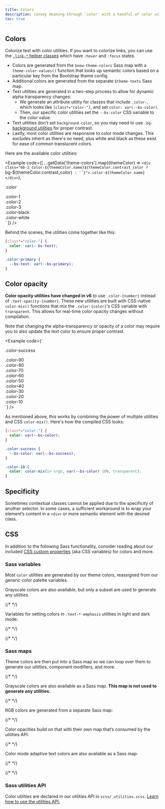 ```yaml
---
title: Colors
description: Convey meaning through `color` with a handful of color utility classes. Includes support for styling links with hover states, too.
toc: true
---
```



## Colors

Colorize text with color utilities. If you want to colorize links, you can use the [`.link-*` helper classes]([[docsref:/helpers/colored-links]]) which have `:hover` and `:focus` states.

- Colors are generated from the `$new-theme-colors` Sass map with a `theme-color-values()` function that looks up semantic colors based on a particular key from the Bootstrap theme config.
- Additional colors are generated from the separate `$theme-texts` Sass map.
- Text utilities are generated in a two-step process to allow for dynamic alpha transparency changes:
  - We generate an attribute utility for classes that include `.color-`, which looks like `[class*="color-"]`, and set `color: var(--bs-color)`.
  - Then, our specific color utilities set the `--bs-color` CSS variable to the color value.
- Text utilities don't set `background-color`, so you may need to use `.bg-` [background utilities]([[docsref:/utilities/background]]) for proper contrast.
- Lastly, most color utilities are responsive to color mode changes. This excludes inherit as there's no need, plus white and black as these exist for ease of common translucent colors.

Here are the available color utilities:

<Example code={[
  ...getData('theme-colors').map((themeColor) => `<div class="mb-2 color-${themeColor.name}${themeColor.contrast_color ? ` bg-${themeColor.contrast_color}` : ``}">.color-${themeColor.name}</div>`),
  `<div class="mb-2 color">.color</div>
<div class="mb-2 color-1">.color-1</div>
<div class="mb-2 color-2">.color-2</div>
<div class="mb-2 color-3">.color-3</div>

<div class="mb-2 color-black bg-white">.color-black</div>
<div class="mb-2 color-white bg-black">.color-white</div>`
]} />

Behind the scenes, the utilities come together like this:

```css
[class*="color-"] {
  color: var(--bs-text);
}

.color-primary {
  --bs-text: var(--bs-primary);
}
```

<Callout name="warning-color-assistive-technologies" />

## Color opacity

<BreakingChange />

**Color opacity utilities have changed in v6** to use `.color-{number}` instead of `.text-opacity-{number}`. These new utilities are built with CSS-native `color-mix()` functions that mix the `.color-{color}`'s CSS variable with `transparent`. This allows for real-time color opacity changes without compilation.

Note that changing the alpha-transparency or opacity of a color may require you to also update the text color to ensure proper contrast.

<Example code={`<div class="p-2 color-success">.color-success</div>
<div class="p-2 color-success color-90">.color-90</div>
<div class="p-2 color-success color-80">.color-80</div>
<div class="p-2 color-success color-70">.color-70</div>
<div class="p-2 color-success color-60">.color-60</div>
<div class="p-2 color-success color-50">.color-50</div>
<div class="p-2 color-success color-40">.color-40</div>
<div class="p-2 color-success color-30">.color-30</div>
<div class="p-2 color-success color-20">.color-20</div>
<div class="p-2 color-success color-10">.color-10</div>`} />

As mentioned above, this works by combining the power of multiple utilities and CSS `color-mix()`. Here's how the compiled CSS looks:

```css
[class*="color-"] {
  color: var(--bs-color);
}

.color-success {
  --bs-color: var(--bs-success);
}

.color-10 {
  color: color-mix(in srgb, var(--bs-color) 10%, transparent);
}
```

## Specificity

Sometimes contextual classes cannot be applied due to the specificity of another selector. In some cases, a sufficient workaround is to wrap your element’s content in a `<div>` or more semantic element with the desired class.

## CSS

In addition to the following Sass functionality, consider reading about our included [CSS custom properties]([[docsref:/customize/css-variables]]) (aka CSS variables) for colors and more.

### Sass variables

Most `color` utilities are generated by our theme colors, reassigned from our generic color palette variables.

<ScssDocs name="theme-colors" file="scss/_theme.scss" />

<ScssDocs name="utils-color" file="scss/_utilities.scss" />

Grayscale colors are also available, but only a subset are used to generate any utilities.

{/* <ScssDocs name="gray-color-variables" file="scss/_variables.scss" /> */}

Variables for setting colors in `.text-*-emphasis` utilities in light and dark mode:

{/* <ScssDocs name="theme-text-variables" file="scss/_variables.scss" /> */}

{/* <ScssDocs name="theme-text-dark-variables" file="scss/_variables-dark.scss" /> */}

### Sass maps

Theme colors are then put into a Sass map so we can loop over them to generate our utilities, component modifiers, and more.

{/* <ScssDocs name="theme-colors-map" file="scss/_variables.scss" /> */}

Grayscale colors are also available as a Sass map. **This map is not used to generate any utilities.**

{/* <ScssDocs name="gray-colors-map" file="scss/_variables.scss" /> */}

RGB colors are generated from a separate Sass map:

{/* <ScssDocs name="theme-colors-rgb" file="scss/_maps.scss" /> */}

Color opacities build on that with their own map that’s consumed by the utilities API:

{/* <ScssDocs name="utilities-text-colors" file="scss/_maps.scss" /> */}

Color mode adaptive text colors are also available as a Sass map:

{/* <ScssDocs name="theme-text-map" file="scss/_maps.scss" /> */}

{/* <ScssDocs name="theme-text-dark-map" file="scss/_maps.scss" /> */}

### Sass utilities API

Color utilities are declared in our utilities API in `scss/_utilities.scss`. [Learn how to use the utilities API.]([[docsref:/utilities/api#using-the-api]])

<ScssDocs name="utils-color" file="scss/_utilities.scss" />
